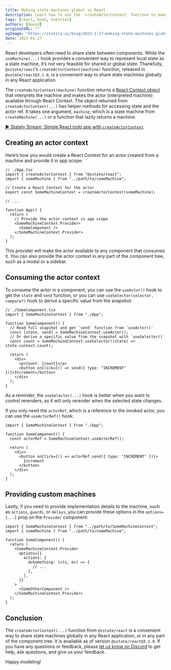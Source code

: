 ```yaml
---
title: Making state machines global in React
description: Learn how to use the `createActorContext` function to make state machines global in React.
tags: [react, hook, tutorial]
authors: [david]
originalURL: ""
ogImage: "https://stately.ai/blog/2023-1-27-making-state-machines-global-in-react.png"
date: 2023-01-27
---
```


React developers often need to share state between components. While the `useMachine(...)` hook provides a convenient way to represent local state as a state machine, it’s not very feasible for shared or global state. Thankfully, `@xstate/react`’s `createActorContext(machine)` function, released in `@xstate/react@3.1.0`, is a convenient way to share state machines globally in any React application.

<!--truncate-->

The `createActorContext(machine)` function returns a [React Context object](https://beta.reactjs.org/learn/passing-data-deeply-with-context) that interprets the machine and makes the actor (interpreted machine) available through React Context. The object returned from `createActorContext(...)` has helper methods for accessing state and the actor ref. It takes one argument, `machine`, which is a state machine from `createMachine(...)` or a function that lazily returns a machine.

[▶️ Stately Stream: Simple React todo app with `createActorContext`](https://www.youtube.com/watch?v=M6KjEogxfQE)

## Creating an actor context

Here’s how you would create a React Context for an actor created from a machine and provide it in app scope:

```tsx
// ./App.tsx
import { createActorContext } from "@xstate/react";
import { someMachine } from "../path/to/someMachine";

// Create a React Context for the actor
export const SomeMachineContext = createActorContext(someMachine);

// ...

function App() {
  return (
    // Provide the actor context in app scope
    <SomeMachineContext.Provider>
      <SomeComponent />
    </SomeMachineContext.Provider>
  );
}
```

This provider will make the actor available to any component that consumes it. You can also provide the actor context in any part of the component tree, such as a modal or a sidebar.

## Consuming the actor context

To consume the actor in a component, you can use the `useActor()` hook to get the `state` and `send` function, or you can use `useSelector(selector, compare?)` hook to derive a specific value from the snapshot:

```tsx
// ./SomeComponent.tsx
import { SomeMachineContext } from "./App";

function SomeComponent() {
  // Read full snapshot and get `send` function from `useActor()`
  const [state, send] = SomeMachineContext.useActor();
  // Or derive a specific value from the snapshot with `useSelector()`
  const count = SomeMachineContext.useSelector((state) => state.context.count);

  return (
    <div>
      <p>Count: {count}</p>
      <button onClick={() => send({ type: "INCREMENT" })}>Increment</button>
    </div>
  );
}
```

As a reminder, the `useSelector(...)` hook is better when you want to control rerenders, as it will only rerender when the selected state changes.

If you only need the `actorRef`, which is a reference to the invoked actor, you can use the `useActorRef()` hook:

```tsx
import { SomeMachineContext } from "./App";

function SomeComponent() {
  const actorRef = SomeMachineContext.useActorRef();

  return (
    <div>
      <button onClick={() => actorRef.send({ type: "INCREMENT" })}>
        Increment
      </button>
    </div>
  );
}
```

## Providing custom machines

Lastly, if you need to provide implementation details to the machine, such as `actions`, `guards`, or `delays`, you can provide these options in the `options={...}` prop on the `Provider` component:

```tsx
import { SomeMachineContext } from "../path/to/SomeMachineContext";
import { someMachine } from "../path/to/someMachine";

function SomeComponent() {
  return (
    <SomeMachineContext.Provider
      options={{
        actions: {
          doSomething: (ctx, ev) => {
            // ...
          },
        },
      }}
    >
      <SomeOtherComponent />
    </SomeMachineContext.Provider>
  );
}
```

## Conclusion

The `createActorContext(...)` function from `@xstate/react` is a convenient way to share state machines globally in any React application, or in any part of the component tree. It is available as of version `@xstate/react@3.1.0`. If you have any questions or feedback, please [let us know on Discord](https://discord.gg/xstate) to get help, ask questions, and give us your feedback.

Happy modeling!

